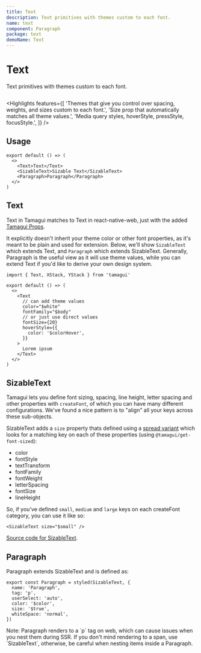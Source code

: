 ```yaml
---
title: Text
description: Text primitives with themes custom to each font.
name: text
component: Paragraph
package: text
demoName: Text
---
```


# Text

<Description>Text primitives with themes custom to each font.</Description>

<InstallBanner name="@tamagui/text" />

<HeroContainer demoMultiple>
  <TextDemo />
</HeroContainer>

```tsx hero template=Text

```

<Highlights
  features={[
    'Themes that give you control over spacing, weights, and sizes custom to each font.',
    'Size prop that automatically matches all theme values.',
    'Media query styles, hoverStyle, pressStyle, focusStyle.',
  ]}
/>

## Usage

```tsx
export default () => (
  <>
    <Text>Text</Text>
    <SizableText>Sizable Text</SizableText>
    <Paragraph>Paragraph</Paragraph>
  </>
)
```

## Text

Text in Tamagui matches to Text in react-native-web, just with the added [Tamagui Props](/docs/intro/props).

It explicitly doesn't inherit your theme color or other font properties, as it's meant to be plain and used for extension. Below, we'll show `SizableText` which extends Text, and `Paragraph` which extends SizableText. Generally, Paragraph is the useful view as it will use theme values, while you can extend Text if you'd like to derive your own design system.

```tsx
import { Text, XStack, YStack } from 'tamagui'

export default () => (
  <>
    <Text
      // can add theme values
      color="$white"
      fontFamily="$body"
      // or just use direct values
      fontSize={20}
      hoverStyle={{
        color: '$colorHover',
      }}
    >
      Lorem ipsum
    </Text>
  </>
)
```

## SizableText

Tamagui lets you define font sizing, spacing, line height, letter spacing and other properties with `createFont`, of which you can have many different configurations. We've found a nice pattern is to "align" all your keys across these sub-objects.

SizableText adds a `size` property thats defined using a [spread variant](/docs/core/styled#spread-variants) which looks for a matching key on each of these properties (using `@tamagui/get-font-sized`):

- color
- fontStyle
- textTransform
- fontFamily
- fontWeight
- letterSpacing
- fontSize
- lineHeight

So, if you've defined `small`, `medium` and `large` keys on each createFont category, you can use it like so:

```tsx
<SizableText size="$small" />
```

[Source code for SizableText](https://github.com/tamagui/tamagui/blob/master/code/ui/text/src/SizableText.tsx).

## Paragraph

Paragraph extends SizableText and is defined as:

```tsx
export const Paragraph = styled(SizableText, {
  name: 'Paragraph',
  tag: 'p',
  userSelect: 'auto',
  color: '$color',
  size: '$true',
  whiteSpace: 'normal',
})
```

<Notice>
  Note: Paragraph renders to a `p` tag on web, which can cause issues when you nest them
  during SSR. If you don't mind rendering to a span, use `SizableText`, otherwise, be
  careful when nesting items inside a Paragraph.
</Notice>
